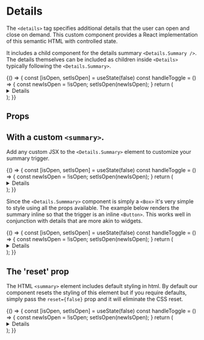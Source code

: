 

<Meta title="Components/Details/Overview" component={Details} />

# Details

The `<details>` tag specifies additional details that the user can open and close on demand. This custom component
provides a React implementation of this semantic HTML with controlled state.

It includes a child component for the details summary `<Details.Summary />`. The details themselves can be included as children
inside `<Details>` typically following the `<Details.Summary>`.

<Canvas isExpanded>
  <Story name="Demo">
    {() => {
      const [isOpen, setIsOpen] = useState(false)
      const handleToggle = () => {
        const newIsOpen = !isOpen;
        setIsOpen(newIsOpen);
      }
      return (
        <Details
          isOpen={isOpen}
          reset={false}
        >
          <Details.Summary
            isDetailsOpen={isOpen}
            onToggle={() => handleToggle()}
            display="inline"
          >
            Proper dipping etiquette
          </Details.Summary>
          <Box padding="md 0" style={{ lineHeight: '1.5'}}>
            Did you just double dip that chip? You dipped the chip, you took a bite, and you dipped again.
            That's like putting your whole mouth right in the dip.
            From now on, when you take a chip, just take one dip and end it!
          </Box>
        </Details>
      );
    }}
  </Story>
</Canvas>

## Props

<ArgsTable of={Details} />

## With a custom `<summary>`.

Add any custom JSX to the `<Details.Summary>` element to customize your summary trigger.

<Canvas isExpanded>
  <Story name="With custom summary">
    {() => {
      const [isOpen, setIsOpen] = useState(false)
      const handleToggle = () => {
        const newIsOpen = !isOpen;
        setIsOpen(newIsOpen);
      }
      return (
        <Details
          isOpen={isOpen}
        >
          <Details.Summary
            isDetailsOpen={isOpen}
            onToggle={() => handleToggle()}
          >
            <Heading style={{ cursor: 'pointer' }}>Do you have my reservation?</Heading>
          </Details.Summary>
          <Box padding="md 0" style={{ lineHeight: '1.5'}}>
            See, you know how to take the reservation,
            you just don’t know how to hold the reservation
            and that’s really the most important part of the reservation, the holding.
            Anybody can just take them.
          </Box>
        </Details>
      );
    }}
  </Story>
</Canvas>

Since the `<Details.Summmary>` component is simply a `<Box>` it's very simple to style using all the props available. The example
below renders the summary inline so that the trigger is an inline `<Button>`. This works well in conjunction with details that
are more akin to widgets.

<Canvas isExpanded>
  <Story name="With a button">
    {() => {
      const [isOpen, setIsOpen] = useState(false)
      const handleToggle = () => {
        const newIsOpen = !isOpen;
        setIsOpen(newIsOpen);
      }
      return (
        <Box height="170px">
          <Details
            isOpen={isOpen}
          >
            <Details.Summary
              isDetailsOpen={isOpen}
              onToggle={() => handleToggle()}
              display="inline"
            >
              <Button>See Widget</Button>
            </Details.Summary>
            <Box
              padding="md"
              margin="xs 0 0 0"
              style={{ position: 'absolute' }}
              height="120px"
              width="200px"
              shadow="md"
            >
              <Heading size="md">I'm a widget</Heading>
              <Box as="ul" margin="sm 0 0 0" padding="0">
                <Box as="li" margin="xs 0 0 0">
                  Item 1
                </Box>
                <Box as="li" margin="xs 0 0 0">
                  Item 2
                </Box>
              </Box>
            </Box>
          </Details>
        </Box>
      );
    }}
  </Story>
</Canvas>

## The 'reset' prop

The HTML `<summary>` element includes default styling in html. By default our component resets the styling of this element
but if you require defaults, simply pass the `reset={false}` prop and it will eliminate the CSS reset.

<Canvas isExpanded>
  <Story name="No Reset">
    {() => {
      const [isOpen, setIsOpen] = useState(false)
      const handleToggle = () => {
        const newIsOpen = !isOpen;
        setIsOpen(newIsOpen);
      }
      return (
        <Details
          isOpen={isOpen}
          reset={false}
        >
          <Details.Summary
            isDetailsOpen={isOpen}
            onToggle={() => handleToggle()}
          >
            summary
          </Details.Summary>
          <Box padding="md 0">hello world!</Box>
        </Details>
      );
    }}
  </Story>
</Canvas>